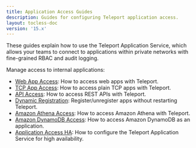 ```yaml
---
title: Application Access Guides
description: Guides for configuring Teleport application access.
layout: tocless-doc
version: '15.x'
---
```


These guides explain how to use the Teleport Application Service, which allows
your teams to connect to applications within private networks with fine-grained
RBAC and audit logging.

Manage access to internal applications:

- [Web App Access](/application-access/guides/connecting-apps): How to access web apps with Teleport.
- [TCP App Access](/application-access/guides/tcp): How to access plain TCP apps with Teleport.
- [API Access](/application-access/guides/api-access): How to access REST APIs with Teleport.
- [Dynamic Registration](/application-access/guides/dynamic-registration): Register/unregister apps without restarting Teleport.
- [Amazon Athena Access](/application-access/guides/amazon-athena): How to access Amazon Athena with Teleport.
- [Amazon DynamoDB Access](/application-access/guides/dynamodb): How to access Amazon DynamoDB as an application.
- [Application Access HA](/application-access/guides/ha): How to configure the Teleport Application Service for high availability.
